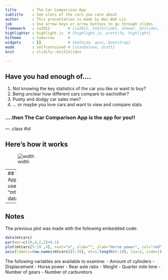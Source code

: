```yaml
---
title       : The Car Comparison App
subtitle    : See stats of the cars you care about
author      : This presentation is made by Wai-Wah Liu
job         : Use arrow keys or arrow buttons to go through slides
framework   : io2012        # {io2012, html5slides, shower, dzslides, ...}
highlighter : highlight.js  # {highlight.js, prettify, highlight}
hitheme     : tomorrow      # 
widgets     : []            # {mathjax, quiz, bootstrap}
mode        : selfcontained # {standalone, draft}
knit        : slidify::knit2slides

--- 
```


## Have you had enough of....

1. Not knowing the key statistics of the car you like or want to buy?
2. Being unclear how different cars compare to eachother?
3. Pushy and dodgy car sales men?
4. ... or maybe you love cars and want to view and compare stats

### ....then The Car Comparison App is the app for you!!

--- .class #id

## Here's how it works

![width](screenshot1.PNG)

--- 
## The App uses the "mtcars" dataset
```r
data(mtcars)
par(mar=c(10,4,2,2)+0.1)
plot(mtcars[5:19 ,4], xaxt="n", xlab="", ylab="Horse power", col="red", pch=19, cex=1.5)
axis(labels=row.names(mtcars)[5:19], at=1:length(5:19), las=2, side=1)
```

--- 
## Notes

The previous plot was made with the following embedded code:
```r
data(mtcars)
par(mar=c(10,4,2,2)+0.1)
plot(mtcars[5:19 ,4], xaxt="n", xlab="", ylab="Horse power", col="red", pch=19, cex=1.5)
axis(labels=row.names(mtcars)[5:19], at=1:length(5:19), las=2, side=1)
```
The following variables are available to examine:
  - Amount of cylinders  - Displacement
  - Horse power          - Rear axle ratio
  - Weight               - Quarter mile time
  - Number of gears      - Number of carburetors
